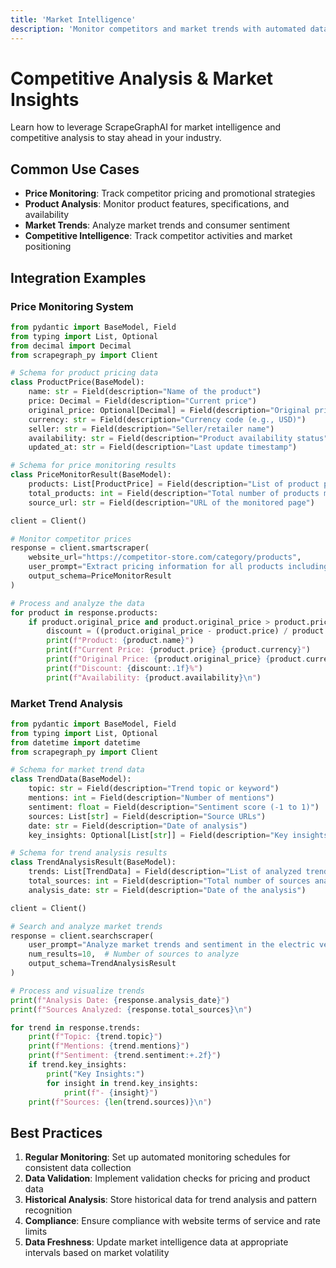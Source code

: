 ```yaml
---
title: 'Market Intelligence'
description: 'Monitor competitors and market trends with automated data collection'
---
```


# Competitive Analysis & Market Insights

Learn how to leverage ScrapeGraphAI for market intelligence and competitive analysis to stay ahead in your industry.

## Common Use Cases

- **Price Monitoring**: Track competitor pricing and promotional strategies
- **Product Analysis**: Monitor product features, specifications, and availability
- **Market Trends**: Analyze market trends and consumer sentiment
- **Competitive Intelligence**: Track competitor activities and market positioning

## Integration Examples

### Price Monitoring System

```python
from pydantic import BaseModel, Field
from typing import List, Optional
from decimal import Decimal
from scrapegraph_py import Client

# Schema for product pricing data
class ProductPrice(BaseModel):
    name: str = Field(description="Name of the product")
    price: Decimal = Field(description="Current price")
    original_price: Optional[Decimal] = Field(description="Original price if on sale")
    currency: str = Field(description="Currency code (e.g., USD)")
    seller: str = Field(description="Seller/retailer name")
    availability: str = Field(description="Product availability status")
    updated_at: str = Field(description="Last update timestamp")

# Schema for price monitoring results
class PriceMonitorResult(BaseModel):
    products: List[ProductPrice] = Field(description="List of product prices")
    total_products: int = Field(description="Total number of products monitored")
    source_url: str = Field(description="URL of the monitored page")

client = Client()

# Monitor competitor prices
response = client.smartscraper(
    website_url="https://competitor-store.com/category/products",
    user_prompt="Extract pricing information for all products including name, current price, original price if available, and availability status",
    output_schema=PriceMonitorResult
)

# Process and analyze the data
for product in response.products:
    if product.original_price and product.original_price > product.price:
        discount = ((product.original_price - product.price) / product.original_price) * 100
        print(f"Product: {product.name}")
        print(f"Current Price: {product.price} {product.currency}")
        print(f"Original Price: {product.original_price} {product.currency}")
        print(f"Discount: {discount:.1f}%")
        print(f"Availability: {product.availability}\n")
```

### Market Trend Analysis

```python
from pydantic import BaseModel, Field
from typing import List, Optional
from datetime import datetime
from scrapegraph_py import Client

# Schema for market trend data
class TrendData(BaseModel):
    topic: str = Field(description="Trend topic or keyword")
    mentions: int = Field(description="Number of mentions")
    sentiment: float = Field(description="Sentiment score (-1 to 1)")
    sources: List[str] = Field(description="Source URLs")
    date: str = Field(description="Date of analysis")
    key_insights: Optional[List[str]] = Field(description="Key insights about the trend")

# Schema for trend analysis results
class TrendAnalysisResult(BaseModel):
    trends: List[TrendData] = Field(description="List of analyzed trends")
    total_sources: int = Field(description="Total number of sources analyzed")
    analysis_date: str = Field(description="Date of the analysis")

client = Client()

# Search and analyze market trends
response = client.searchscraper(
    user_prompt="Analyze market trends and sentiment in the electric vehicle industry. Focus on pricing trends, consumer preferences, and technological advancements.",
    num_results=10,  # Number of sources to analyze
    output_schema=TrendAnalysisResult
)

# Process and visualize trends
print(f"Analysis Date: {response.analysis_date}")
print(f"Sources Analyzed: {response.total_sources}\n")

for trend in response.trends:
    print(f"Topic: {trend.topic}")
    print(f"Mentions: {trend.mentions}")
    print(f"Sentiment: {trend.sentiment:+.2f}")
    if trend.key_insights:
        print("Key Insights:")
        for insight in trend.key_insights:
            print(f"- {insight}")
    print(f"Sources: {len(trend.sources)}\n")
```

## Best Practices

1. **Regular Monitoring**: Set up automated monitoring schedules for consistent data collection
2. **Data Validation**: Implement validation checks for pricing and product data
3. **Historical Analysis**: Store historical data for trend analysis and pattern recognition
4. **Compliance**: Ensure compliance with website terms of service and rate limits
5. **Data Freshness**: Update market intelligence data at appropriate intervals based on market volatility
